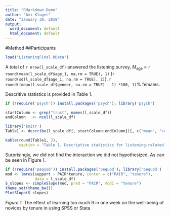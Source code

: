 ```yaml
---
title: "RMarkdown Demo"
author: "Avi Kluger"
date: "January 30, 2019"
output:
  word_document: default
  html_document: default
---
```

#Method
##Participants

```r
load("ListeningFinal.RData")
```
A total of `r nrow(l_scale_df)` answered the listening survey, *M*~age~ = `r round(mean(l_scale_df$age_1, na.rm = TRUE), 1)` (`r round(sd(l_scale_df$age_1, na.rm = TRUE), 2)`), `r round((mean(l_scale_df$gender, na.rm = TRUE) - 1) *100, 1)`% females.

Descritive statistics is provided in Table 1.

```r
if (!require('psych')) install.packages('psych'); library('psych')

startColumn <- grep("trust", names(l_scale_df))
endColumn   <- ncol(l_scale_df)

library('knitr')
Table1 <- describe(l_scale_df[, startColumn:endColumn])[, c("mean", "sd", "skew", "kurtosis")]

kable(round(Table1, 2), 
      caption = "Table 1. Descriptive statistics for listening-related scales")
```

Surprisingly, we did not find the interaction we did not hypothesized.  As can be seen in Figure 1.

```r
if (!require('pequod')) install.packages('pequod'); library('pequod')
mod <- lmres(support ~ PAIR*tenure, center = c("PAIR", "tenure"), 
             data = l_scale_df)
S_slopes <- simpleSlope(mod, pred = "PAIR", mod1 = "tenure")
theme_set(theme_bw())
PlotSlope(S_slopes)
```

*Figure 1.* The effect of learning too much R in one week on the well-being of novices by tenure in using SPSS or Stata


